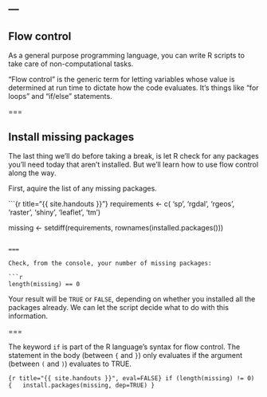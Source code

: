 ---
---

## Flow control

As a general purpose programming language, you can write R scripts to take care of non-computational tasks.

"Flow control" is the generic term for letting variables whose value is determined at run time to dictate how the code evaluates. It's things like "for loops" and "if/else" statements.

===

## Install missing packages

The last thing we'll do before taking a break, is let R check for any packages you'll need today that aren't installed. But we'll learn how to use flow control along the way.

First, aquire the list of any missing packages.

```{r title="{{ site.handouts }}"}
requirements <- c(
    'sp',
    'rgdal',
    'rgeos',
    'raster',
    'shiny',
    'leaflet',
    'tm')
		  
missing <- setdiff(requirements,
	           rownames(installed.packages()))
```

===

Check, from the console, your number of missing packages:

```r
length(missing) == 0
```

Your result will be `TRUE` or `FALSE`, depending on whether you installed all the packages already. We can let the script decide what to do with this information.

===

The keyword `if` is part of the R language's syntax for flow control. The statement in the body (between `{` and `}`) only evaluates if the argument (between `(` and `)`) evaluates to TRUE.

```{r title="{{ site.handouts }}", eval=FALSE}
if (length(missing) != 0) {
  install.packages(missing, dep=TRUE)
}
```
